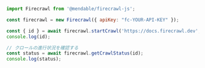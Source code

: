 ```js Node
import Firecrawl from '@mendable/firecrawl-js';

const firecrawl = new Firecrawl({ apiKey: "fc-YOUR-API-KEY" });

const { id } = await firecrawl.startCrawl('https://docs.firecrawl.dev', { limit: 10 });
console.log(id);

// クロールの進行状況を確認する
const status = await firecrawl.getCrawlStatus(id);
console.log(status);

```
